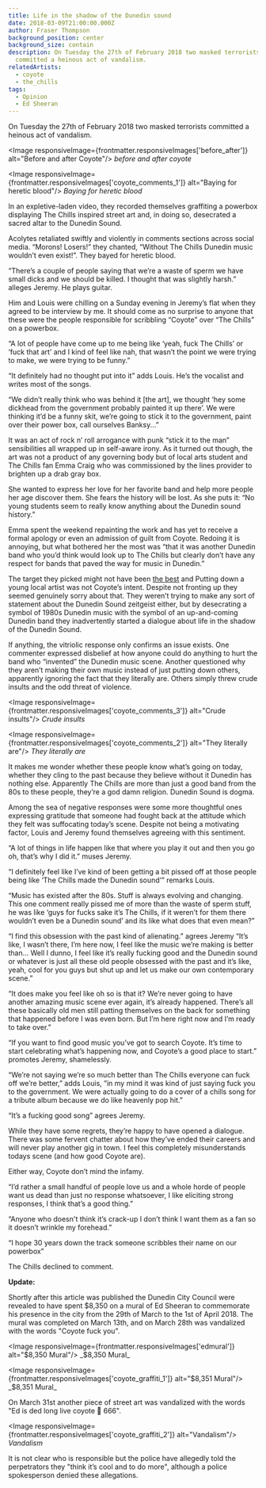 ```yaml
---
title: Life in the shadow of the Dunedin sound
date: 2018-03-09T21:00:00.000Z
author: Fraser Thompson
background_position: center
background_size: contain
description: On Tuesday the 27th of February 2018 two masked terrorists
  committed a heinous act of vandalism.
relatedArtists:
  - coyote
  - the_chills
tags:
  - Opinion
  - Ed Sheeran
---
```



On Tuesday the 27th of February 2018 two masked terrorists committed a heinous act of vandalism.

<Image responsiveImage={frontmatter.responsiveImages['before_after']} alt="Before and after Coyote"/>
_before and after coyote_

<Image responsiveImage={frontmatter.responsiveImages['coyote_comments_1']} alt="Baying for heretic blood"/>
_Baying for heretic blood_

In an expletive-laden video, they recorded themselves graffiting a powerbox displaying The Chills inspired street art and, in doing so, desecrated a sacred altar to the Dunedin Sound.

Acolytes retaliated swiftly and violently in comments sections across social media. “Morons! Losers!” they chanted, “Without The Chills Dunedin music wouldn’t even exist!”. They bayed for heretic blood.

“There’s a couple of people saying that we’re a waste of sperm we have small dicks and we should be killed. I thought that was slightly harsh.” alleges Jeremy. He plays guitar.

Him and Louis were chilling on a Sunday evening in Jeremy’s flat when they agreed to be interview by me. It should come as no surprise to anyone that these were the people responsible for scribbling “Coyote” over “The Chills” on a powerbox.

“A lot of people have come up to me being like ‘yeah, fuck The Chills’ or ‘fuck that art’ and I kind of feel like nah, that wasn’t the point we were trying to make, we were trying to be funny.”

“It definitely had no thought put into it” adds Louis. He’s the vocalist and writes most of the songs.

“We didn’t really think who was behind it [the art], we thought ‘hey some dickhead from the government probably painted it up there’. We were thinking it’d be a funny skit, we’re going to stick it to the government, paint over their power box, call ourselves Banksy...”

It was an act of rock n’ roll arrogance with punk “stick it to the man” sensibilities all wrapped up in self-aware irony. As it turned out though, the art was not a product of any governing body but of local arts student and The Chills fan Emma Craig who was commissioned by the lines provider to brighten up a drab gray box.

She wanted to express her love for her favorite band and help more people her age discover them. She fears the history will be lost. As she puts it: “No young students seem to really know anything about the Dunedin sound history.”

Emma spent the weekend repainting the work and has yet to receive a formal apology or even an admission of guilt from Coyote. Redoing it is annoying, but what bothered her the most was “that it was another Dunedin band who you’d think would look up to The Chills but clearly don’t have any respect for bands that paved the way for music in Dunedin.”

The target they picked might not have been [the best](https://www.odt.co.nz/news/dunedin/dunedin-painting-town-ed) and Putting down a young local artist was not Coyote’s intent. Despite not fronting up they seemed genuinely sorry about that. They weren’t trying to make any sort of statement about the Dunedin Sound zeitgeist either, but by desecrating a symbol of 1980s Dunedin music with the symbol of an up-and-coming Dunedin band they inadvertently started a dialogue about life in the shadow of the Dunedin Sound.

If anything, the vitriolic response only confirms an issue exists. One commenter expressed disbelief at how anyone could do anything to hurt the band who “invented” the Dunedin music scene. Another questioned why they aren’t making their own music instead of just putting down others, apparently ignoring the fact that they literally are. Others simply threw crude insults and the odd threat of violence.

<Image responsiveImage={frontmatter.responsiveImages['coyote_comments_3']} alt="Crude insults"/>
_Crude insults_

<Image responsiveImage={frontmatter.responsiveImages['coyote_comments_2']} alt="They literally are"/>
_They literally are_

It makes me wonder whether these people know what’s going on today, whether they cling to the past because they believe without it Dunedin has nothing else. Apparently The Chills are more than just a good band from the 80s to these people, they’re a god damn religion. Dunedin Sound is dogma.

Among the sea of negative responses were some more thoughtful ones expressing gratitude that someone had fought back at the attitude which they felt was suffocating today’s scene. Despite not being a motivating factor, Louis and Jeremy found themselves agreeing with this sentiment.

“A lot of things in life happen like that where you play it out and then you go oh, that’s why I did it.” muses Jeremy.

“I definitely feel like I’ve kind of been getting a bit pissed off at those people being like ‘The Chills made the Dunedin sound’” remarks Louis.

“Music has existed after the 80s. Stuff is always evolving and changing. This one comment really pissed me of more than the waste of sperm stuff, he was like ‘guys for fucks sake it’s The Chills, if it weren’t for them there wouldn’t even be a Dunedin sound’ and its like what does that even mean?”

“I find this obsession with the past kind of alienating.” agrees Jeremy “It’s like, I wasn’t there, I’m here now, I feel like the music we’re making is better than... Well I dunno, I feel like it’s really fucking good and the Dunedin sound or whatever is just all these old people obsessed with the past and it’s like, yeah, cool for you guys but shut up and let us make our own contemporary scene.”

“It does make you feel like oh so is that it? We’re never going to have another amazing music scene ever again, it’s already happened. There’s all these basically old men still patting themselves on the back for something that happened before I was even born. But I’m here right now and I’m ready to take over.”

“If you want to find good music you’ve got to search Coyote. It’s time to start celebrating what’s happening now, and Coyote’s a good place to start.” promotes Jeremy, shamelessly.

“We’re not saying we’re so much better than The Chills everyone can fuck off we’re better,” adds Louis, ”in my mind it was kind of just saying fuck you to the government. We were actually going to do a cover of a chills song for a tribute album because we do like heavenly pop hit.”

“It’s a fucking good song” agrees Jeremy.

While they have some regrets, they’re happy to have opened a dialogue. There was some fervent chatter about how they’ve ended their careers and will never play another gig in town. I feel this completely misunderstands todays scene (and how good Coyote are).

Either way, Coyote don’t mind the infamy.

“I’d rather a small handful of people love us and a whole horde of people want us dead than just no response whatsoever, I like eliciting strong responses, I think that’s a good thing.”

“Anyone who doesn't think it’s crack-up I don’t think I want them as a fan so it doesn’t wrinkle my forehead.”

“I hope 30 years down the track someone scribbles their name on our powerbox”

The Chills declined to comment.

**Update:**

Shortly after this article was published the Dunedin City Council were revealed to have spent $8,350 on a mural of Ed Sheeran to commemorate his presence in the city from the 29th of March to the 1st of April 2018. The mural was completed on March 13th, and on March 28th was vandalized with the words "Coyote fuck you".

<Image responsiveImage={frontmatter.responsiveImages['edmural']} alt="$8,350 Mural"/>
_$8,350 Mural_

<Image responsiveImage={frontmatter.responsiveImages['coyote_graffiti_1']} alt="$8,351 Mural"/>
_$8,351 Mural_

On March 31st another piece of street art was vandalized with the words "Ed is ded long live coyote 🤘 666".

<Image responsiveImage={frontmatter.responsiveImages['coyote_graffiti_2']} alt="Vandalism"/>
_Vandalism_

It is not clear who is responsible but the police have allegedly told the perpetrators they "think it’s cool and to do more", although a police spokesperson denied these allegations.
